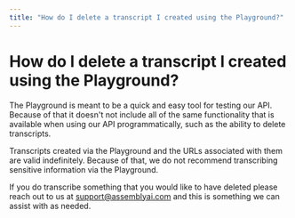 ```yaml
---
title: "How do I delete a transcript I created using the Playground?"
---
```


# How do I delete a transcript I created using the Playground?

The Playground is meant to be a quick and easy tool for testing our API. Because of that it doesn't not include all of the same functionality that is available when using our API programmatically, such as the ability to delete transcripts.

Transcripts created via the Playground and the URLs associated with them are valid indefinitely. Because of that, we do not recommend transcribing sensitive information via the Playground.

If you do transcribe something that you would like to have deleted please reach out to us at [support@assemblyai.com](mailto:support@assemblyai.com) and this is something we can assist with as needed.